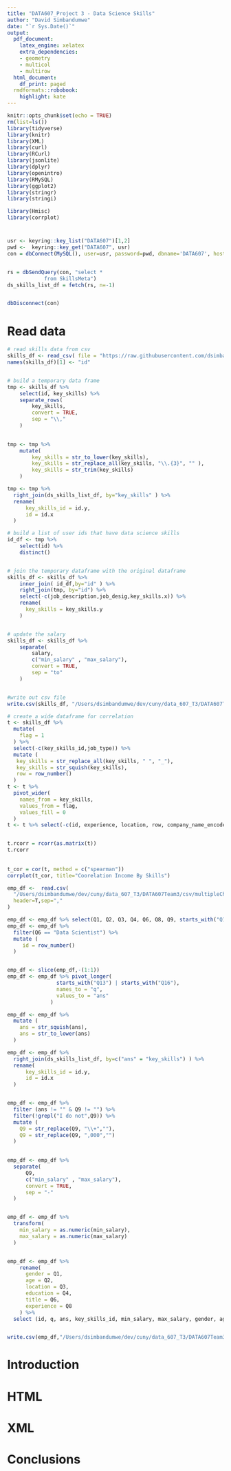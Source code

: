 ```yaml
---
title: "DATA607_Project 3 - Data Science Skills"
author: "David Simbandumwe"
date: "`r Sys.Date()`"
output:
  pdf_document:
    latex_engine: xelatex
    extra_dependencies:
    - geometry
    - multicol
    - multirow
  html_document:
    df_print: paged
  rmdformats::robobook:
    highlight: kate
---
```


```r
knitr::opts_chunk$set(echo = TRUE)
rm(list=ls())
library(tidyverse)
library(knitr)
library(XML)
library(curl)
library(RCurl)
library(jsonlite)
library(dplyr)
library(openintro)
library(RMySQL)
library(ggplot2)
library(stringr)
library(stringi)

library(Hmisc)
library(corrplot)

```



#

```r

usr <- keyring::key_list("DATA607")[1,2]
pwd <-  keyring::key_get("DATA607", usr)
con = dbConnect(MySQL(), user=usr, password=pwd, dbname='DATA607', host='localhost')


rs = dbSendQuery(con, "select * 
            from SkillsMeta")
ds_skills_list_df = fetch(rs, n=-1)


dbDisconnect(con)


```





# Read data
```r

# read skills data from csv
skills_df <- read_csv( file = "https://raw.githubusercontent.com/dsimband/DATA607Team3/master/csv/Final_Train_Dataset.csv")
names(skills_df)[1] <- "id"


# build a temporary data frame 
tmp <- skills_df %>%
    select(id, key_skills) %>%
    separate_rows(
        key_skills,
        convert = TRUE,
        sep = "\\,"
    )
    

tmp <- tmp %>% 
    mutate(
        key_skills = str_to_lower(key_skills),
        key_skills = str_replace_all(key_skills, "\\.{3}", "" ),
        key_skills = str_trim(key_skills)
    )

tmp <- tmp %>% 
  right_join(ds_skills_list_df, by="key_skills" ) %>%
  rename(
      key_skills_id = id.y,
      id = id.x
  )

# build a list of user ids that have data science skills
id_df <- tmp %>%
    select(id) %>%
    distinct()


# join the temporary dataframe with the original dataframe
skills_df <- skills_df %>% 
    inner_join( id_df,by="id" ) %>%
    right_join(tmp, by="id") %>%
    select(-c(job_description,job_desig,key_skills.x)) %>%
    rename(
      key_skills = key_skills.y
    )


# update the salary
skills_df <- skills_df %>%
    separate(
        salary,
        c("min_salary" , "max_salary"),
        convert = TRUE,
        sep = "to"
    )


#write out csv file
write.csv(skills_df, "/Users/dsimbandumwe/dev/cuny/data_607_T3/DATA607Team3/skillsOutput.csv", row.names=FALSE)


```


```r

# create a wide dataframe for correlation
t <- skills_df %>% 
  mutate(
    flag = 1
  ) %>%
  select(-c(key_skills_id,job_type)) %>%
  mutate (
   key_skills = str_replace_all(key_skills, " ", "_"),
   key_skills = str_squish(key_skills),
   row = row_number()
  ) 
t <- t %>%
  pivot_wider(
    names_from = key_skills,
    values_from = flag,
    values_fill = 0
  ) 
t <- t %>% select(-c(id, experience, location, row, company_name_encoded)) 


t.rcorr = rcorr(as.matrix(t))
t.rcorr
    
    
t_cor = cor(t, method = c("spearman"))
corrplot(t_cor, title="Coorelation Income By Skills")

```








```r

emp_df <-  read.csv(
  "/Users/dsimbandumwe/dev/cuny/data_607_T3/DATA607Team3/csv/multipleChoiceResponses.csv", 
  header=T,sep="," 
)

emp_df <- emp_df %>% select(Q1, Q2, Q3, Q4, Q6, Q8, Q9, starts_with("Q13"), starts_with("Q16"))
emp_df <- emp_df %>%
  filter(Q6 == "Data Scientist") %>%
  mutate (
     id = row_number()
  )


emp_df <- slice(emp_df,-(1:1))
emp_df <- emp_df %>% pivot_longer(
                starts_with("Q13") | starts_with("Q16"),
                names_to = "q",
                values_to = "ans"
              ) 

emp_df <- emp_df %>% 
  mutate (
    ans = str_squish(ans),
    ans = str_to_lower(ans)
  )

emp_df <- emp_df %>% 
  right_join(ds_skills_list_df, by=c("ans" = "key_skills") ) %>%
  rename(
      key_skills_id = id.y,
      id = id.x
  )


emp_df <- emp_df %>% 
  filter (ans != "" & Q9 != "") %>%
  filter(!grepl("I do not",Q9)) %>%
  mutate (
    Q9 = str_replace(Q9, "\\+",""),
    Q9 = str_replace(Q9, ",000","")
  )

  
emp_df <- emp_df %>% 
  separate(
      Q9,
      c("min_salary" , "max_salary"),
      convert = TRUE,
      sep = "-"
  ) 


emp_df <- emp_df %>%
  transform(
    min_salary = as.numeric(min_salary),
    max_salary = as.numeric(max_salary)
  )


emp_df <- emp_df %>%
    rename(
      gender = Q1,
      age = Q2,
      location = Q3,
      education = Q4,
      title = Q6,
      experience = Q8
    ) %>%
  select (id, q, ans, key_skills_id, min_salary, max_salary, gender, age, location, education, title, experience)


write.csv(emp_df,"/Users/dsimbandumwe/dev/cuny/data_607_T3/DATA607Team3/multipleChoiceOutput.csv")

```




# Introduction





# HTML



# XML



# Conclusions













